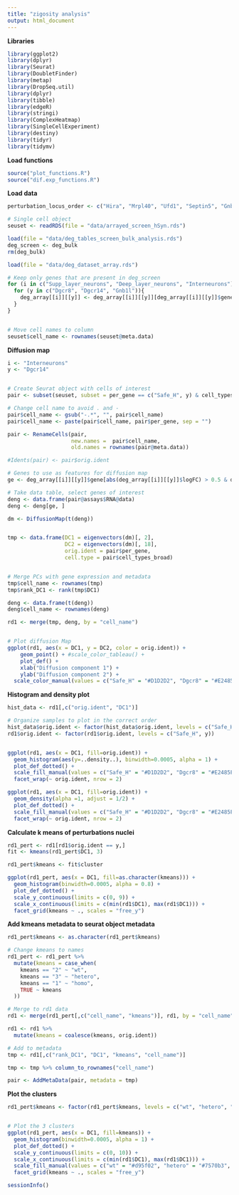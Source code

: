 ```yaml
---
title: "zigosity analysis"
output: html_document
---
```


**Libraries**
```r
library(ggplot2)
library(dplyr)
library(Seurat)
library(DoubletFinder)
library(metap)
library(DropSeq.util)
library(dplyr)
library(tibble)
library(edgeR)
library(stringi)
library(ComplexHeatmap)
library(SingleCellExperiment)
library(destiny)
library(tidyr)
library(tidymv)
```


**Load functions**
```r
source("plot_functions.R")
source("dif.exp_functions.R")
```


**Load data**
```r
perturbation_locus_order <- c("Hira", "Mrpl40", "Ufd1", "Septin5", "Gnb1l", "Txnrd2", "Comt", "Arvcf", "Tango2", "Dgcr8", "Trmt2a", "Ranbp1", "Zdhhc8", "Rtn4r", "Dgcr6", "Slc25a1", "Ess2", "Dgcr2", "Scarf2", "Med15", "Ccdc74a", "Slc7a4", "Lztr1", "Aifm3", "Crkl", "Snap29", "Pi4ka", "Tmem191c", "Hic2", "Rimbp3")

# Single cell object
seuset <- readRDS(file = "data/arrayed_screen_hSyn.rds")

load(file = "data/deg_tables_screen_bulk_analysis.rds")
deg_screen <- deg_bulk
rm(deg_bulk)

load(file = "data/deg_dataset_array.rds")

# Keep only genes that are present in deg_screen
for (i in c("Supp_layer_neurons", "Deep_layer_neurons", "Interneurons")){
  for (y in c("Dgcr8", "Dgcr14", "Gnb1l")){
    deg_array[[i]][[y]] <- deg_array[[i]][[y]][deg_array[[i]][[y]]$gene %in% deg_screen[[i]][[paste(y, "_KO", sep = "")]]$gene, ]
  }
}


# Move cell names to column
seuset$cell_name <- rownames(seuset@meta.data)
```


**Diffusion map**
```r
i <- "Interneurons"
y <- "Dgcr14"


# Create Seurat object with cells of interest
pair <- subset(seuset, subset = per_gene == c("Safe_H", y) & cell_types_broad == "Interneurons")

# Change cell name to avoid . and -
pair$cell_name <- gsub("-.*", "", pair$cell_name)
pair$cell_name <- paste(pair$cell_name, pair$per_gene, sep = "")

pair <- RenameCells(pair,
                    new.names =  pair$cell_name,
                    old.names = rownames(pair@meta.data))

#Idents(pair) <- pair$orig.ident

# Genes to use as features for diffusion map
ge <- deg_array[[i]][[y]]$gene[abs(deg_array[[i]][[y]]$logFC) > 0.5 & deg_array[[i]][[y]]$FDR < 0.01]

# Take data table, select genes of interest
deng <- data.frame(pair@assays$RNA@data)
deng <- deng[ge, ]

dm <- DiffusionMap(t(deng))


tmp <- data.frame(DC1 = eigenvectors(dm)[, 2],
                  DC2 = eigenvectors(dm)[, 18],
                  orig.ident = pair$per_gene,
                  cell.type = pair$cell_types_broad)


# Merge PCs with gene expression and metadata
tmp$cell_name <- rownames(tmp)
tmp$rank_DC1 <- rank(tmp$DC1)

deng <- data.frame(t(deng))
deng$cell_name <- rownames(deng)

rd1 <- merge(tmp, deng, by = "cell_name")


# Plot diffusion Map
ggplot(rd1, aes(x = DC1, y = DC2, color = orig.ident)) +
    geom_point() + #scale_color_tableau() + 
    plot_def() +
    xlab("Diffusion component 1") + 
    ylab("Diffusion component 2") +
  scale_color_manual(values = c("Safe_H" = "#D1D2D2", "Dgcr8" = "#E2485F", "Dgcr14" = "#437DB8", "Gnb1l" = "#F8B650"))

```



**Histogram and density plot**
```r
hist_data <- rd1[,c("orig.ident", "DC1")]

# Organize samples to plot in the correct order
hist_data$orig.ident <- factor(hist_data$orig.ident, levels = c("Safe_H", y))
rd1$orig.ident <- factor(rd1$orig.ident, levels = c("Safe_H", y))


ggplot(rd1, aes(x = DC1, fill=orig.ident)) +
  geom_histogram(aes(y=..density..), binwidth=0.0005, alpha = 1) +
  plot_def_dotted() + 
  scale_fill_manual(values = c("Safe_H" = "#D1D2D2", "Dgcr8" = "#E2485F", "Dgcr14" = "#437DB8", "Gnb1l" = "#F8B650")) +
  facet_wrap(~ orig.ident, nrow = 2)

ggplot(rd1, aes(x = DC1, fill=orig.ident)) +
  geom_density(alpha =1, adjust = 1/2) +
  plot_def_dotted() + 
  scale_fill_manual(values = c("Safe_H" = "#D1D2D2", "Dgcr8" = "#E2485F", "Dgcr14" = "#437DB8", "Gnb1l" = "#F8B650")) +
  facet_wrap(~ orig.ident, nrow = 2)
```


**Calculate k means of perturbations nuclei**
```r
rd1_pert <- rd1[rd1$orig.ident == y,]
fit <- kmeans(rd1_pert$DC1, 3)

rd1_pert$kmeans <- fit$cluster

ggplot(rd1_pert, aes(x = DC1, fill=as.character(kmeans))) +
  geom_histogram(binwidth=0.0005, alpha = 0.8) +
  plot_def_dotted() +
  scale_y_continuous(limits = c(0, 9)) +
  scale_x_continuous(limits = c(min(rd1$DC1), max(rd1$DC1))) +
  facet_grid(kmeans ~ ., scales = "free_y")

```


**Add kmeans metadata to seurat object metadata**
```r
rd1_pert$kmeans <- as.character(rd1_pert$kmeans)

# Change kmeans to names
rd1_pert <- rd1_pert %>%
  mutate(kmeans = case_when(
    kmeans == "2" ~ "wt",
    kmeans == "3" ~ "hetero",
    kmeans == "1" ~ "homo",
    TRUE ~ kmeans
  ))

# Merge to rd1 data
rd1 <- merge(rd1_pert[,c("cell_name", "kmeans")], rd1, by = "cell_name", all.x = T, all.y = T)

rd1 <- rd1 %>%
  mutate(kmeans = coalesce(kmeans, orig.ident))

# Add to metadata
tmp <- rd1[,c("rank_DC1", "DC1", "kmeans", "cell_name")]

tmp <- tmp %>% column_to_rownames("cell_name")

pair <- AddMetaData(pair, metadata = tmp)
```


**Plot the clusters**
```r
rd1_pert$kmeans <- factor(rd1_pert$kmeans, levels = c("wt", "hetero", "homo"))


# Plot the 3 clusters
ggplot(rd1_pert, aes(x = DC1, fill=kmeans)) +
  geom_histogram(binwidth=0.0005, alpha = 1) +
  plot_def_dotted() +
  scale_y_continuous(limits = c(0, 10)) +
  scale_x_continuous(limits = c(min(rd1$DC1), max(rd1$DC1))) +
  scale_fill_manual(values = c("wt" = "#d95f02", "hetero" = "#7570b3", "homo" = "#1b9e77")) +
  facet_grid(kmeans ~ ., scales = "free_y")

```


```r
sessionInfo()
```



